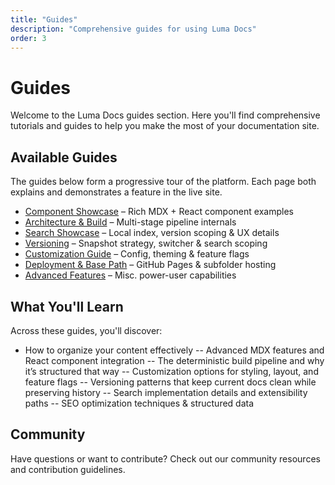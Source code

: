 ```yaml
---
title: "Guides"
description: "Comprehensive guides for using Luma Docs"
order: 3
---
```


# Guides

Welcome to the Luma Docs guides section. Here you'll find comprehensive tutorials and guides to help you make the most of your documentation site.

## Available Guides

The guides below form a progressive tour of the platform. Each page both explains and demonstrates a feature in the live site.

- [Component Showcase](./components/) – Rich MDX + React component examples
- [Architecture & Build](./architecture/) – Multi-stage pipeline internals
- [Search Showcase](./search/) – Local index, version scoping & UX details
- [Versioning](./versioning/) – Snapshot strategy, switcher & search scoping
- [Customization Guide](./customization/) – Config, theming & feature flags
- [Deployment & Base Path](./deployment/) – GitHub Pages & subfolder hosting
- [Advanced Features](./advanced/) – Misc. power-user capabilities

## What You'll Learn

Across these guides, you'll discover:

- How to organize your content effectively
-- Advanced MDX features and React component integration
-- The deterministic build pipeline and why it’s structured that way
-- Customization options for styling, layout, and feature flags
-- Versioning patterns that keep current docs clean while preserving history
-- Search implementation details and extensibility paths
-- SEO optimization techniques & structured data

## Community

Have questions or want to contribute? Check out our community resources and contribution guidelines.